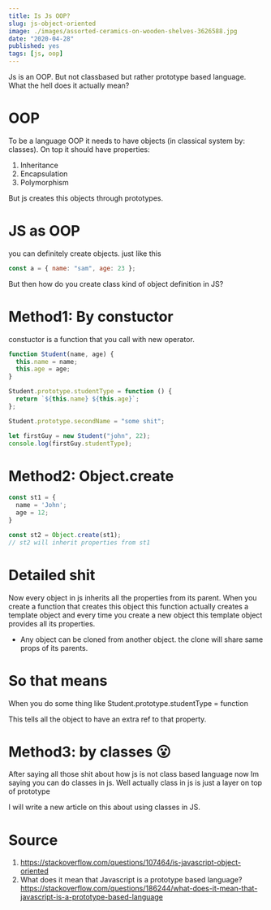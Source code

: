 ```yaml
---
title: Is Js OOP?
slug: js-object-oriented
image: ./images/assorted-ceramics-on-wooden-shelves-3626588.jpg
date: "2020-04-28"
published: yes
tags: [js, oop]
---
```



Js is an OOP. But not classbased but rather prototype based language. What the hell does it actually mean?

# OOP

To be a language OOP it needs to have objects (in classical system by: classes). On top it should have properties:

1. Inheritance
2. Encapsulation
3. Polymorphism

But js creates this objects through prototypes.

# JS as OOP

you can definitely create objects. just like this

<CodeDivWrapper>

```js
const a = { name: "sam", age: 23 };
```

</CodeDivWrapper>

But then how do you create class kind of object definition in JS?

# Method1: By constuctor

constuctor is a function that you call with new operator.

<CodeDivWrapper>

```js
function Student(name, age) {
  this.name = name;
  this.age = age;
}

Student.prototype.studentType = function () {
  return `${this.name} ${this.age}`;
};

Student.prototype.secondName = "some shit";

let firstGuy = new Student("john", 22);
console.log(firstGuy.studentType);
```

</CodeDivWrapper>

# Method2: Object.create

<CodeDivWrapper>

```js
const st1 = {
  name = 'John';
  age = 12;
}

const st2 = Object.create(st1);
// st2 will inherit properties from st1

```

</CodeDivWrapper>

# Detailed shit

Now every object in js inherits all the properties from its parent. When you create a function that creates this object this function actually creates a template object and every time you create a new object this template object provides all its properties.

- Any object can be cloned from another object. the clone will share same props of its parents.

# So that means

When you do some thing like Student.prototype.studentType = function

This tells all the object to have an extra ref to that property.

# Method3: by classes 😮

After saying all those shit about how js is not class based language now Im saying you can do classes in js. Well actually class in js is just a layer on top of prototype

I will write a new article on this about using classes in JS.

# Source

1. https://stackoverflow.com/questions/107464/is-javascript-object-oriented
2. What does it mean that Javascript is a prototype based language? https://stackoverflow.com/questions/186244/what-does-it-mean-that-javascript-is-a-prototype-based-language
